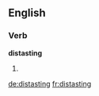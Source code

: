 ==English==

===Verb===
'''distasting'''

# {{present participle of|distaste}}

[[de:distasting]]
[[fr:distasting]]